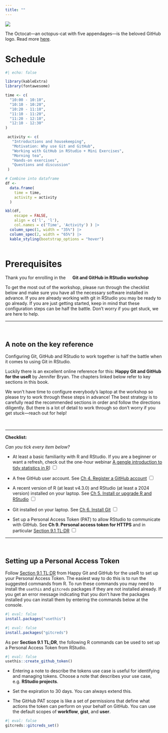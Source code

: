 ```yaml
---
title: ""
---
```



![](https://octodex.github.com/images/daftpunktocat-thomas.gif)


::: {.figLab}
The Octocat---an octopus-cat with five appendages---is the beloved GitHub logo. Read more [here](https://cameronmcefee.com/work/the-octocat/). 
:::


# Schedule

:::{r}

```r
#| echo: false

library(kableExtra)
library(fontawesome)

time <- c(
  "10:00 - 10:10",
  "10:10 - 10:20",
  "10:20 - 11:10",
  "11:10 - 11:20",
  "11:20 - 12:10",
  "12:10 - 12:30"
)

 activity <- c(
   "Introductions and housekeeping",
   "Motivation: Why use Git and GitHub",
   "Working with GitHub in RStudio + Mini Exercises",
   "Morning tea",
   "Hands-on exercises",
   "Questions and discussion"
 )

# Combine into dataframe
df <-
  data.frame(
    time = time,
    activity = activity
  )

kbl(df,
    escape = FALSE, 
    align = c('l', 'l'),
    col.names = c('Time', 'Activity') ) |> 
  column_spec(1, width = "35%") |> 
  column_spec(2, width = "65%") |> 
  kable_styling(bootstrap_options = "hover")
  
```

:::


# Prerequisites


Thank you for enrolling in the <span style="display: inline-flex; align-items: center;">
  <img src="/images/hot-air-balloon.png" style="height: 1em; vertical-align: middle;">
</span> **Git and GitHub in RStudio workshop** <span style="display: inline-flex; align-items: center;">
  <img src="/images/hot-air-balloon.png" style="height: 1em; vertical-align: middle;">
</span> 

To get the most out of the workshop, please run through the checklist below and make sure you have all the necessary software installed in advance. If you are already working with git in RStudio you may be ready to go already. If you are just getting started, keep in mind that these configuration steps can be half the battle. Don't worry if you get stuck, we are here to help. 

<hr>
<br>

::: {.callout-tip}

## A note on the key reference

Configuring Git, GitHub and RStudio to work together is half the battle when it comes to using Git in RStudio. 

Luckily there is an excellent online reference for this: **Happy Git and GitHub for the useR** by Jennifer Bryan. The chapters linked below refer to key sections in this book.

We won't have time to configure everybody's laptop at the workshop so please try to work through these steps in advance! The best strategy is to carefully read the recommended sections in order and follow the directions diligently. But there is a lot of detail to work through so don't worry if you get stuck---reach out for help!  

:::

<br>
<hr>

**Checklist:**

_Can you tick every item below?_

* At least a basic familiarity with R and RStudio. If you are a beginner or want a refresh, check out the one-hour webinar [A gengle introduction to tidy statistics in R](https://posit.co/resources/videos/a-gentle-introduction-to-tidy-statistics-in-r/){target="_blank"}) <input type="checkbox"/>

* A free GitHub user account. See [Ch 4. Register a GitHub account](https://happygitwithr.com/github-acct#github-acct) <input type="checkbox"/>

* A recent version of R (at least v4.3.0) and RStudio (at least a 2024 version) installed on your laptop. See [Ch 5. Install or upgrade R and RStudio](https://happygitwithr.com/install-r-rstudio){target="_blank"} <input type="checkbox"/>

* Git installed on your laptop. See [Ch 6. Install Git](https://happygitwithr.com/install-git){target="_blank"} <input type="checkbox"/>

* Set up a Personal Access Token (PAT) to allow RStudio to communicate with GitHub. See **Ch 9. Personal access token for HTTPS** and in particular [Section 9.1 TL;DR](https://happygitwithr.com/https-pat#tldr) <input type="checkbox"/>

<hr>
<br>

::: {.callout-warning}

## Setting up a Personal Access Token

Follow [Section 9.1 TL;DR](https://happygitwithr.com/https-pat#tldr) from Happy Git and GitHub for the useR to set up your Personal Access Token. The easiest way to do this is to run the suggested commands from R. To run these commands you may need to install the `usethis` and `gitcreds` packages if they are not installed already. If you get an error message indicating that you don't have the packages installed you can install them by entering the commands below at the console. 

```r
#| eval: false
install.packages("usethis")
```

```r
#| eval: false
install.packages("gitcreds")
```

As per **Section 9.1 TL;DR**, the following R commands can be used to set up a Personal Access Token from RStudio. 

```r
#| eval: false
usethis::create_github_token()
```

* Entering a note to describe the tokens use case is useful for identifying and managing tokens. Choose a note that describes your use case, e.g. **RStudio projects**.

* Set the expiration to 30 days. You can always extend this.

* The GitHub PAT scope is like a set of permissions that define what actions the token can perform on your behalf on GitHub. You can use the default scopes of **workflow**, **gist**, and **user**. 

```r
#| eval: false
gitcreds::gitcreds_set()
```

:::

<br>
